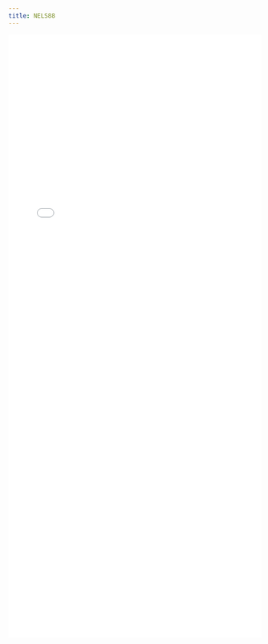 ```yaml
---
title: NELS88
---
```


:::{.column-screen-inset-right}
![](images/NELS88-labels2.pdf){width=100% height=1200}
:::